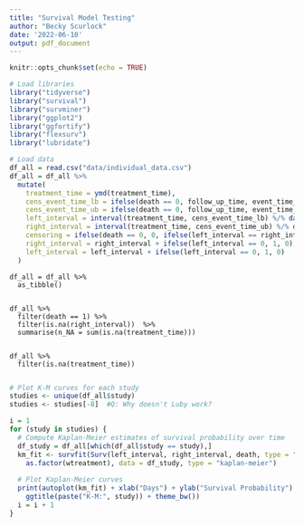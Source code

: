 ```yaml
---
title: "Survival Model Testing"
author: "Becky Scurlock"
date: '2022-06-10'
output: pdf_document
---
```


```r
knitr::opts_chunk$set(echo = TRUE)
```

```r
# Load libraries
library("tidyverse")
library("survival")
library("survminer")
library("ggplot2")
library("ggfortify")
library("flexsurv")
library("lubridate")

# Load data
df_all = read.csv("data/individual_data.csv")
df_all = df_all %>% 
  mutate(
    treatment_time = ymd(treatment_time),
    cens_event_time_lb = ifelse(death == 0, follow_up_time, event_time_lb), 
    cens_event_time_ub = ifelse(death == 0, follow_up_time, event_time_ub),
    left_interval = interval(treatment_time, cens_event_time_lb) %/% days(1), 
    right_interval = interval(treatment_time, cens_event_time_ub) %/% days(1),
    censoring = ifelse(death == 0, 0, ifelse(left_interval == right_interval, 1, 3)),
    right_interval = right_interval + ifelse(left_interval == 0, 1, 0),
    left_interval = left_interval + ifelse(left_interval == 0, 1, 0)
  )
```


```
df_all = df_all %>%
  as_tibble()


df_all %>%
  filter(death == 1) %>%
  filter(is.na(right_interval))  %>%
  summarise(n_NA = sum(is.na(treatment_time)))


df_all %>%
  filter(is.na(treatment_time))


```

```r
# Plot K-M curves for each study
studies <- unique(df_all$study)
studies <- studies[-8]  #Q: Why doesn't Luby work?

i = 1
for (study in studies) {
  # Compute Kaplan-Meier estimates of survival probability over time
  df_study = df_all[which(df_all$study == study),]
  km_fit <- survfit(Surv(left_interval, right_interval, death, type = "interval") ~
    as.factor(wtreatment), data = df_study, type = "kaplan-meier")
  
  # Plot Kaplan-Meier curves
  print(autoplot(km_fit) + xlab("Days") + ylab("Survival Probability") + 
    ggtitle(paste("K-M:", study)) + theme_bw())
  i = i + 1
}
```
